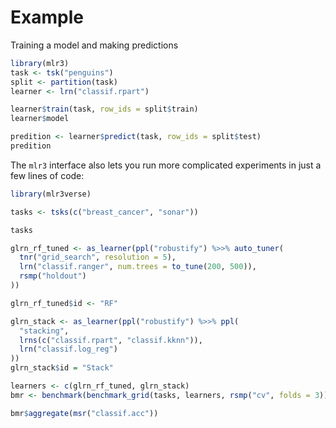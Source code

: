 # Example

Training a model and making predictions

```r
library(mlr3)
task <- tsk("penguins")
split <- partition(task)
learner <- lrn("classif.rpart")

learner$train(task, row_ids = split$train)
learner$model
```

```r
predition <- learner$predict(task, row_ids = split$test)
predition
```

The `mlr3` interface also lets you run more complicated experiments in just a few lines of code:

```r
library(mlr3verse)

tasks <- tsks(c("breast_cancer", "sonar"))

tasks
```

```r
glrn_rf_tuned <- as_learner(ppl("robustify") %>>% auto_tuner(
  tnr("grid_search", resolution = 5),
  lrn("classif.ranger", num.trees = to_tune(200, 500)),
  rsmp("holdout")
))
```

```r
glrn_rf_tuned$id <- "RF"
```

```r
glrn_stack <- as_learner(ppl("robustify") %>>% ppl(
  "stacking",
  lrns(c("classif.rpart", "classif.kknn")),
  lrn("classif.log_reg")
))
glrn_stack$id = "Stack"
```

```r
learners <- c(glrn_rf_tuned, glrn_stack)
bmr <- benchmark(benchmark_grid(tasks, learners, rsmp("cv", folds = 3)))
```

```r
bmr$aggregate(msr("classif.acc"))
```





